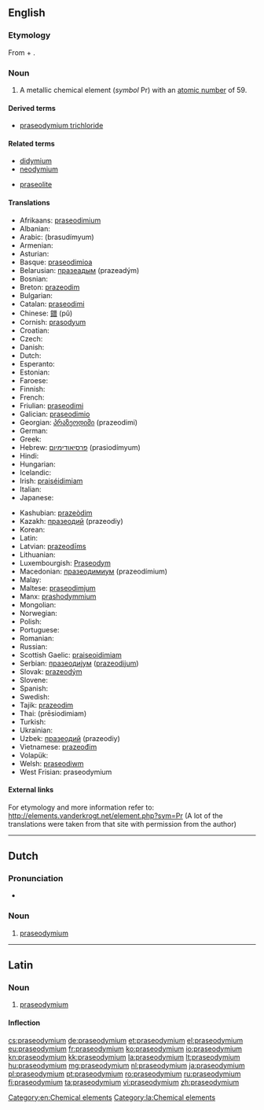 ==English==
{{elements|Pr|cerium|Ce|neodymium|Nd}}

===Etymology===
From {{etyl|grc}} {{term|πράσιος||leek-green|lang=grc}} + {{term|didymium}}.

===Noun===
{{en-noun|-}}
{{wikipedia}}

# A metallic chemical element (''symbol'' Pr) with an [[atomic number]] of 59.

====Derived terms====
* [[praseodymium trichloride]]

====Related terms====
{{rel-top}}
* [[didymium]]
* [[neodymium]]
{{rel-mid}}
* [[praseolite]]
{{rel-bottom}}

====Translations====
{{trans-top|chemical element}}
* Afrikaans: [[praseodimium]]
* Albanian: {{t-|sq|prazeodim|xs=Albanian}}
* Arabic: {{Arab|[[براسوديميوم]]}} (brasudímyum) {{m}}
* Armenian: {{t-|hy|պրազեոդիմ|tr=prazeodim}}
* Asturian: {{t-|ast|praseodimiu|m}}
* Basque: [[praseodimioa]]
* Belarusian: [[празеадым]] (prazeadým) {{m}}
* Bosnian: {{t-|bs|praseodimij}}
* Breton: [[prazeodim]]
* Bulgarian: {{t-|bg|празеодим|m|tr=prazeodím}}
* Catalan: [[praseodimi]]
* Chinese: [[鐠]] (pǔ)
* Cornish: [[prasodyum]]
* Croatian: {{t+|hr|praseodimij}}
* Czech: {{t+|cs|praseodym}}
* Danish: {{t-|da|praseodymium}}
* Dutch: {{t+|nl|praseodymium|n}}
* Esperanto: {{t-|eo|prazeodimo|xs=Esperanto}}
* Estonian: {{t-|et|praseodüüm}}
* Faroese: {{t-|fo|praseodymium|xs=Faroese}}
* Finnish: {{t+|fi|praseodyymi}}
* French: {{t+|fr|praséodyme|m}}
* Friulian: [[praseodimi]]
* Galician: [[praseodimio]]
* Georgian: [[პრაზეოდიმი]] (prazeodimi)
* German: {{t+|de|Praseodym|n}}
* Greek: {{t-|el|πρασεοδύμιο|n|tr=praseodýmio}}
* Hebrew: [[פרסיאודימיום]] (prasiodímyum)
* Hindi: {{t|hi|श्यामला|tr=shyaamalaa|sc=Deva}}
* Hungarian: {{t+|hu|prazeodímium}}
* Icelandic: {{t+|is|praseódým}}
* Irish: [[praiséidimiam]]
* Italian: {{t+|it|praseodimio|m}}
* Japanese: {{t+|ja|プラセオジム|tr=puraseojimu}}
{{trans-mid}}
* Kashubian: [[prazeòdim]]
* Kazakh: [[празеодий]] (prazeodiy)
* Korean: {{t+|ko|프라세오디뮴|tr=peurase-odimyum|sc=Kore}}
* Latin: {{t+|la|praseodymium}}
* Latvian: [[prazeodīms]]
* Lithuanian: {{t+|lt|prazeodimis|xs=Lithuanian}}
* Luxembourgish: [[Praseodym]]
* Macedonian: [[празеодимиум]] (prazeodímium) {{m}}
* Malay: {{t-|ms|praseodimium|xs=Malay}}
* Maltese: [[praseodimjum]]
* Manx: [[prashodymmium]]
* Mongolian: {{t-|mn|празеодим|tr=prazeodim|sc=Cyrl|xs=Mongolian}}
* Norwegian: {{t-|no|praseodym}}
* Polish: {{t+|pl|prazeodym|m}}
* Portuguese: {{t+|pt|praseodímio|m}}
* Romanian: {{t+|ro|praseodim|n}}
* Russian: {{t+|ru|празеодим|m|tr=prazeodím}}
* Scottish Gaelic: [[praiseoidimiam]]
* Serbian: [[празеодиjум]] ([[prazeodijum]]) {{m}}
* Slovak: [[prazeodým]]
* Slovene: {{t+|sl|prazeodim}}
* Spanish: {{t+|es|praseodimio|m}}
* Swedish: {{t+|sv|praseodym|n}}
* Tajik: [[prazeodim]]
* Thai: {{Thai|[[เพรซิโอดิเมียม]]}} (prēsiodimiam)
* Turkish: {{t+|tr|praseodim}}
* Ukrainian: {{t+|uk|празеодим|m|tr=prazeodým|xs=Ukrainian}}
* Uzbek: [[празеодий]] (prazeodiy)
* Vietnamese: [[prazeođim]]
* Volapük: {{t+|vo|praseodin}}
* Welsh: [[praseodiwm]]
* West Frisian: praseodymium
{{trans-bottom}}

====External links====
For etymology and more information refer to:
http://elements.vanderkrogt.net/element.php?sym=Pr
(A lot of the translations were taken from that site with permission from the author)

[[Category:en:Chemical elements]]

----

==Dutch==
{{wikipedia|lang=nl}}
{{elements|Pr|cerium|Ce|neodymium|Nd|lang=nl}}

===Pronunciation===
* {{audio|Nl-praseodymium.ogg|Audio}}

===Noun===
{{nl-noun|n|-|-}}

# [[#English|praseodymium]]

----

==Latin==
{{wikipedia|lang=la}}

===Noun===
{{la-noun|praseodymium|praseodymii|praseodymiī|n|second}}

# [[#English|praseodymium]]

====Inflection====
{{la-decl-2nd-N|praseodymi}}

[[Category:la:Chemical elements]]

[[cs:praseodymium]]
[[de:praseodymium]]
[[et:praseodymium]]
[[el:praseodymium]]
[[eu:praseodymium]]
[[fr:praseodymium]]
[[ko:praseodymium]]
[[io:praseodymium]]
[[kn:praseodymium]]
[[kk:praseodymium]]
[[la:praseodymium]]
[[lt:praseodymium]]
[[hu:praseodymium]]
[[mg:praseodymium]]
[[nl:praseodymium]]
[[ja:praseodymium]]
[[pl:praseodymium]]
[[pt:praseodymium]]
[[ro:praseodymium]]
[[ru:praseodymium]]
[[fi:praseodymium]]
[[ta:praseodymium]]
[[vi:praseodymium]]
[[zh:praseodymium]]